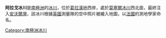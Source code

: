 {{Coord|64|51|S|62|23|W|display=title}}

'''阿拉戈冰川'''是[[南極洲|南極洲]]的[[冰川|冰川]]，位於[[葛拉漢地|葛拉漢地]]西岸，處於[[莫塞爾冰川|莫塞爾冰川]]西北面，最終注入[[安沃爾灣|安沃爾灣]]，該冰川根據[[英國|英國]]測量隊的空中照片被繪入地圖，以[[法國|法國]]的測地學家命名。

{{DEFAULTSORT:Arago Glacier}}
[[Category:南極洲冰川|Category:南極洲冰川]]


{{DancoCoast-geo-stub}}